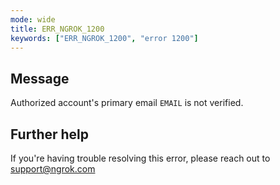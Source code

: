 ```yaml
---
mode: wide
title: ERR_NGROK_1200
keywords: ["ERR_NGROK_1200", "error 1200"]
---
```


## Message

Authorized account's primary email `EMAIL` is not verified.

## Further help

If you're having trouble resolving this error, please reach out to [support@ngrok.com](mailto:support@ngrok.com?subject=Help%20with%20ERR_NGROK_1200)
